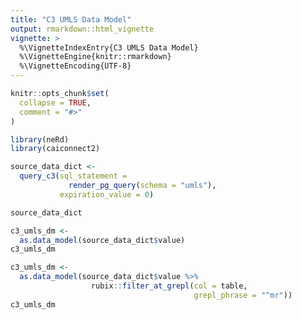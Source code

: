 ```yaml
---
title: "C3 UMLS Data Model"
output: rmarkdown::html_vignette
vignette: >
  %\VignetteIndexEntry{C3 UMLS Data Model}
  %\VignetteEngine{knitr::rmarkdown}
  %\VignetteEncoding{UTF-8}
---
```


```r
knitr::opts_chunk$set(
  collapse = TRUE,
  comment = "#>"
)
```

```r
library(neRd)
library(caiconnect2)
```


```r
source_data_dict <- 
  query_c3(sql_statement = 
             render_pg_query(schema = "umls"),
           expiration_value = 0) 

source_data_dict
```

```r
c3_umls_dm <- 
  as.data_model(source_data_dict$value)
c3_umls_dm
```

```r
c3_umls_dm <- 
  as.data_model(source_data_dict$value %>% 
                  rubix::filter_at_grepl(col = table, 
                                         grepl_phrase = "^mr"))
c3_umls_dm
```

